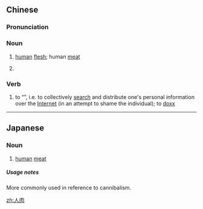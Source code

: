 ==Chinese==
{{zh-forms}}
{{wikipedia|lang=zh}}

===Pronunciation===
{{zh-pron
|m=rénròu
|c=jan4 juk6
|cat=n,v
}}

===Noun===
{{zh-noun}}

# [[human]] [[flesh]]; human [[meat]]
# {{lb|zh|neologism}} {{w|human flesh search engine}}

===Verb===
{{zh-verb}}

# {{lb|zh|neologism}} to “{{w|Human flesh search engine|human flesh search}}”, i.e. to collectively [[search]] and distribute one's personal information over the [[Internet]] (in an attempt to shame the individual); to [[doxx]]

----

==Japanese==
{{ja-kanjitab|にん|にく|yomi=o}}
{{ja-kanjitab|じん|にく|yomi=o}}

===Noun===
{{ja-noun|じんにく|にんにく}}

# [[human]] [[meat]]

=====Usage notes=====
More commonly used in reference to cannibalism.

[[zh:人肉]]
